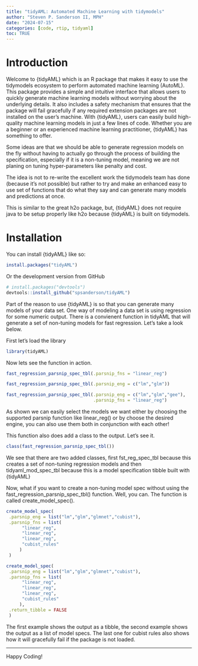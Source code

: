 ```yaml
---
title: "tidyAML: Automated Machine Learning with tidymodels"
author: "Steven P. Sanderson II, MPH"
date: "2024-07-15"
categories: [code, rtip, tidyaml]
toc: TRUE
---
```


# Introduction

Welcome to {tidyAML} which is an R package that makes it easy to use the tidymodels ecosystem to perform automated machine learning (AutoML). This package provides a simple and intuitive interface that allows users to quickly generate machine learning models without worrying about the underlying details. It also includes a safety mechanism that ensures that the package will fail gracefully if any required extension packages are not installed on the user’s machine. With {tidyAML}, users can easily build high-quality machine learning models in just a few lines of code. Whether you are a beginner or an experienced machine learning practitioner, {tidyAML} has something to offer.

Some ideas are that we should be able to generate regression models on the fly without having to actually go through the process of building the specification, especially if it is a non-tuning model, meaning we are not planing on tuning hyper-parameters like penalty and cost.

The idea is not to re-write the excellent work the tidymodels team has done (because it’s not possible) but rather to try and make an enhanced easy to use set of functions that do what they say and can generate many models and predictions at once.

This is similar to the great h2o package, but, {tidyAML} does not require java to be setup properly like h2o because {tidyAML} is built on tidymodels.

# Installation

You can install {tidyAML} like so:

```r
install.packages("tidyAML")
```

Or the development version from GitHub

```r
# install.packages("devtools")
devtools::install_github("spsanderson/tidyAML")
```

Part of the reason to use {tidyAML} is so that you can generate many models of your data set. One way of modeling a data set is using regression for some numeric output. There is a convienent function in tidyAML that will generate a set of non-tuning models for fast regression. Let’s take a look below.

First let’s load the library

```r
library(tidyAML)
```
Now lets see the function in action.

```r
fast_regression_parsnip_spec_tbl(.parsnip_fns = "linear_reg")
```

```r
fast_regression_parsnip_spec_tbl(.parsnip_eng = c("lm","glm"))

fast_regression_parsnip_spec_tbl(.parsnip_eng = c("lm","glm","gee"), 
                                 .parsnip_fns = "linear_reg")
```
As shown we can easily select the models we want either by choosing the supported parsnip function like linear_reg() or by choose the desired engine, you can also use them both in conjunction with each other!

This function also does add a class to the output. Let’s see it.

```r
class(fast_regression_parsnip_spec_tbl())
```
We see that there are two added classes, first fst_reg_spec_tbl because this creates a set of non-tuning regression models and then tidyaml_mod_spec_tbl because this is a model specification tibble built with {tidyAML}

Now, what if you want to create a non-tuning model spec without using the fast_regression_parsnip_spec_tbl() function. Well, you can. The function is called create_model_spec().

```r
create_model_spec(
 .parsnip_eng = list("lm","glm","glmnet","cubist"),
 .parsnip_fns = list(
      "linear_reg",
      "linear_reg",
      "linear_reg",
      "cubist_rules"
     )
 )

create_model_spec(
 .parsnip_eng = list("lm","glm","glmnet","cubist"),
 .parsnip_fns = list(
      "linear_reg",
      "linear_reg",
      "linear_reg",
      "cubist_rules"
     ),
 .return_tibble = FALSE
 )
```
The first example shows the output as a tibble, the second example shows the output as a list of model specs. The last one for cubist rules also shows how it will gracefully fail if the package is not loaded.

---

Happy Coding!
